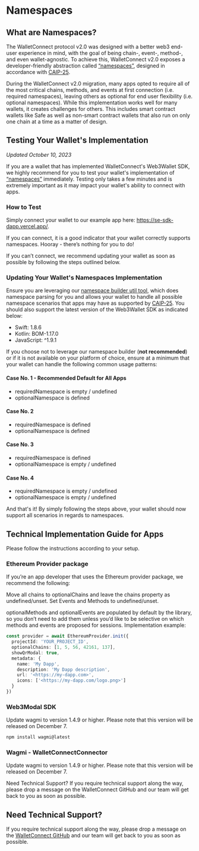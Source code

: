 # Namespaces

## What are Namespaces?

The WalletConnect protocol v2.0 was designed with a better web3 end-user experience in mind, with the goal of being chain-, event-, method-, and even wallet-agnostic. To achieve this, WalletConnect v2.0 exposes a developer-friendly abstraction called [“namespaces”](https://docs.walletconnect.com/advanced/glossary#namespaces), designed in accordance with [CAIP-25](https://github.com/ChainAgnostic/CAIPs/blob/main/CAIPs/caip-25.md).

During the WalletConnect v2.0 migration, many apps opted to require all of the most critical chains, methods, and events at first connection (i.e. required namespaces), leaving others as optional for end user flexibility (i.e. optional namespaces). While this implementation works well for many wallets, it creates challenges for others. This includes smart contract wallets like Safe as well as non-smart contract wallets that also run on only one chain at a time as a matter of design.

## Testing Your Wallet's Implementation

_Updated October 10, 2023_

If you are a wallet that has implemented WalletConnect's Web3Wallet SDK, we highly recommend for you to test your wallet's implementation of [“namespaces”](https://docs.walletconnect.com/advanced/glossary#namespaces) immediately. Testing only takes a few minutes and is extremely important as it may impact your wallet's ability to connect with apps.

### How to Test

Simply connect your wallet to our example app here: https://se-sdk-dapp.vercel.app/.

If you can connect, it is a good indicator that your wallet correctly supports namespaces. Hooray - there’s nothing for you to do!

If you can’t connect, we recommend updating your wallet as soon as possible by following the steps outlined below.

### Updating Your Wallet's Namespaces Implementation

Ensure you are leveraging our [namespace builder util tool](https://docs.walletconnect.com/web3wallet/wallet-usage#namespace-builder), which does namespace parsing for you and allows your wallet to handle all possible namespace scenarios that apps may have as supported by [CAIP-25](https://github.com/ChainAgnostic/CAIPs/blob/main/CAIPs/caip-25.md). You should also support the latest version of the Web3Wallet SDK as indicated below:

- Swift: 1.8.6
- Kotlin: BOM-1.17.0
- JavaScript: ^1.9.1

If you choose not to leverage our namespace builder (**not recommended**) or if it is not available on your platform of choice, ensure at a minimum that your wallet can handle the following common usage patterns:

#### Case No. 1 - Recommended Default for All Apps

- requiredNamespace is empty / undefined
- optionalNamespace is defined

#### Case No. 2

- requiredNamespace is defined
- optionalNamespace is defined

#### Case No. 3

- requiredNamespace is defined
- optionalNamespace is empty / undefined

#### Case No. 4

- requiredNamespace is empty / undefined
- optionalNamespace is empty / undefined

And that's it! By simply following the steps above, your wallet should now support all scenarios in regards to namespaces.

## Technical Implementation Guide for Apps

Please follow the instructions according to your setup.

### Ethereum Provider package

If you’re an app developer that uses the Ethereum provider package, we recommend the following:

Move all chains to optionalChains and leave the chains property as undefined/unset.
Set Events and Methods to undefined/unset.

optionalMethods and optionalEvents are populated by default by the library, so you don’t need to add them unless you’d like to be selective on which methods and events are proposed for sessions.
Implementation example:

```ts
const provider = await EthereumProvider.init({
  projectId: 'YOUR_PROJECT_ID',
  optionalChains: [1, 5, 56, 42161, 137],
  showQrModal: true,
  metadata: {
    name: 'My Dapp',
    description: 'My Dapp description',
    url: '<https://my-dapp.com>',
    icons: ['<https://my-dapp.com/logo.png>']
  }
})
```

### Web3Modal SDK

Update wagmi to version 1.4.9 or higher. Please note that this version will be released on December 7.

```bash npm2yarn
npm install wagmi@latest
```

### Wagmi - WalletConnectConnector

Update wagmi to version 1.4.9 or higher. Please note that this version will be released on December 7.

Need Technical Support?
If you require technical support along the way, please drop a message on the WalletConnect GitHub and our team will get back to you as soon as possible.

## Need Technical Support?

If you require technical support along the way, please drop a message on the [WalletConnect GitHub](https://github.com/orgs/WalletConnect/discussions/categories/v1-v2-migration-support) and our team will get back to you as soon as possible.
